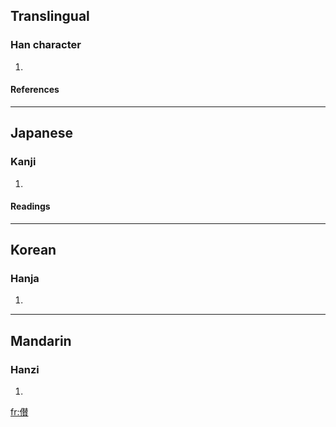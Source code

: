 ==Translingual==
===Han character===
{{Han char|rad=人|as=15|sn=17|four=|canj=人手人金 (OQOC)}}
# {{defn|Han}}
====References====
{{Han ref|kx=0120.250|dkj=01258|dj=0254.230|hdz=10232.140|uh=5127|ud=20775}}
----
==Japanese==
===Kanji===
{{ja-kanji|grade=|rs=人15}}
# {{defn|Japanese}}
====Readings====
{{ja-readings|on=[[さん]] (san)|kun=[[あつめる]] (atsumeru), [[あつまる]] (atsumaru)}}
----
==Korean==
===Hanja===
{{ko-hanja|hangeul=찬|rv=chan|mr=ch'an}}
# {{defn|Korean}}
----
==Mandarin==
===Hanzi===
{{cmn-hanzi|pin=[[zǎn]] (zan3)|wg=tsan<sup>3</sup>}}
# {{defn|Mandarin}}

[[fr:儧]]